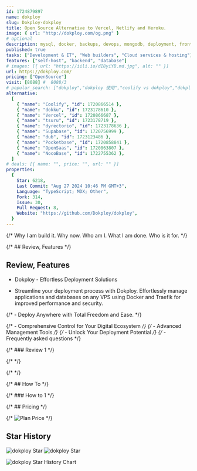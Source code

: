 ```yaml
---
id: 1724879897
name: dokploy
slug: Dokploy-dokploy
title: Open Source Alternative to Vercel, Netlify and Heroku.
image: { url: "http://dokploy.com/og.png" }
# optional
description: mysql, docker, backups, devops, mongodb, deployment, frontend, backend, nextjs, postgresql, vps, databases, mariadb, self-hosted,  ,
published: true
tasks: ["Development & IT", "Web builders", "Cloud services & hosting"]
features: ["self-host", "backend", "database"]
# images: [{ url: "https://iili.io/dI8yiYB.md.jpg", alt: "" }]
url: https://dokploy.com/
pricing: ["OpenSource"]
visit: [8088] #  8088/3
# popular_search: ["dokploy","dokploy 使用","coolify vs dokploy","dokploy docs","dpkploy"]
alternative:
  [
    { "name": "Coolify", "id": 1720866514 },
    { "name": "dokku", "id": 1723178610 },
    { "name": "Vercel", "id": 1720866687 },
    { "name": "tsuru", "id": 1723178719 },
    { "name": "dyrectorio", "id": 1723178636 },
    { "name": "Supabase", "id": 1720756999 },
    { "name": "dub", "id": 1723123486 },
    { "name": "Pocketbase", "id": 1720858841 },
    { "name": "OpenSaas", "id": 1720863807 },
    { "name": "NocoBase", "id": 1722755362 },
  ]
# deals: [{ name: "", price: "", url: "" }]
properties:
  {
    Star: 6218,
    Last Commit: "Aug 27 2024 10:46 PM GMT+3",
    Language: "TypeScript; MDX; Other",
    Fork: 314,
    Issue: 30,
    Pull Request: 8,
    Website: "https://github.com/Dokploy/dokploy",
  }
---
```


{/* Why I am build it. Why now. Who am I. What I am done. Who is it for. */}

{/* ## Review, Features */}

## Review, Features

- Dokploy - Effortless Deployment Solutions

- Streamline your deployment process with Dokploy. Effortlessly manage applications and databases on any VPS using Docker and Traefik for improved performance and security.

{/* - Deploy  Anywhere with Total Freedom and Ease. */}

{/* - Comprehensive Control for Your Digital Ecosystem */}
{/* - Advanced Management Tools */}
{/* - Unlock Your Deployment Potential */}
{/* - Frequently asked questions */}

{/* ### Review 1 */}

{/* <DetailYoutube videoId="" startTime={0} /> */}

{/* <Twitters ids=[] /> */}

{/* ## How To */}

{/* ### How to 1 */}

{/* ## Pricing */}

{/* <Img src="" alt="Plan Price" /> */}

## Star History

![dokploy Star](https://img.shields.io/github/stars/Dokploy/dokploy?style=flat%22)
![dokploy Star](https://img.shields.io/github/last-commit/Dokploy/dokploy?style=flat%22)

![dokploy Star History Chart](https://api.star-history.com/svg?repos=Dokploy/dokploy)
